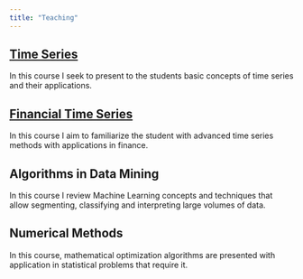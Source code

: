 ```yaml
---
title: "Teaching"
---
```


## [Time Series](TS/index.qmd)

In this course I seek to present to the students basic concepts of time series and their applications.

## [Financial Time Series](FinancialTS/index.qmd)

In this course I aim to familiarize the student with advanced time series methods with applications in  finance.

## Algorithms in Data Mining

In this course I review Machine Learning concepts and techniques that allow segmenting, classifying and interpreting large volumes of data.

## Numerical Methods

In this course, mathematical optimization algorithms are presented with application in statistical problems that require it.